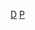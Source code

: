 {{Catnav|頁面分類|各種主題的頁面分類|類型|公園類型|主题公园}}
{{Commonscat|Disney amusement parks}}
{{catmore|迪士尼度假區及主題公園}}

[[Category:主題樂園公司|D]]
[[Category:华特迪士尼公司部门|P]]